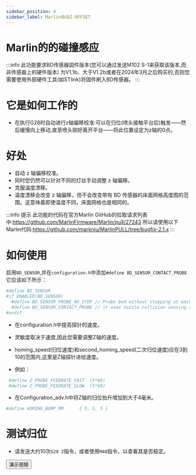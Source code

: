 ```yaml
---
sidebar_position: 4
sidebar_label: Marlin自动Z-OFFSET
---
```


# Marlin的的碰撞感应

:::info
此功能要求BD传感器固件版本(您可以通过发送M102 S-1来获取该版本,而非传感器上的硬件版本)
为V1.1b、大于V1.2b或者在2024年3月之后购买的,否则您需要使用外部硬件工具(如STlink)将固件刷入BD传感器。
:::

# 它是如何工作的

* 在执行G28时自动进行z轴偏移校准:可以在归位(喷头接触平台后)触发——然后缓慢向上移动,直至喷头刚好离开平台——将此位置设定为z轴的0点。

# 好处

* 自动 z 轴偏移校准。
* 同时您仍然可以针对不同的灯丝手动调整 z 轴偏移。
* 克服温度漂移。
* 温度漂移会改变 z 轴偏移，但不会改变带有 BD 传感器的床面网格高度图的范围。这意味着即使温度不同，床面网格也是相同的。

:::info 提示
此功能的代码在官方Marlin GitHub的拉取请求列表中:https://github.com/MarlinFirmware/Marlin/pull/27243
所以请使用以下Marlin代码:https://github.com/markniu/MarlinPULL/tree/bugfix-2.1.x
:::

# 如何使用

启用`BD_SENSOR`,并在`configuration.h`中添加`#define BD_SENSOR_CONTACT_PROBE`
它应该如下所示：

``` bash
#define BD_SENSOR
#if ENABLED(BD_SENSOR)
  #define BD_SENSOR_PROBE_NO_STOP // Probe bed without stopping at each probe point`
  #define BD_SENSOR_CONTACT_PROBE // it uses nozzle collision sensing to probe while homing`
#endif
```
* 在configuration.h中提高探针的速度。

* 灵敏度取决于速度,因此您需要调整Z轴的速度。
* homing_speed(归位速度)和second_homing_speed(二次归位速度)应在3到10的范围内,这里是Z轴探针进给速度。
* 例如：
``` bash
 #define Z_PROBE_FEEDRATE_FAST  (5*60)
 #define Z_PROBE_FEEDRATE_SLOW  (5*60)
```
* 在Configuration_adv.h中将Z轴的归位抬升增加到大于4毫米。
``` bash
#define HOMING_BUMP_MM      { 5, 5, 5 } 
```
# 测试归位
* 请发送大约10次`G28 Z`指令，或者使用`M48`指令，以查看其是否稳定。

<Button variant="contained" disableElevation href="https://www.youtube.com/watch?v=DzmGyJNS9bY">演示视频</Button>